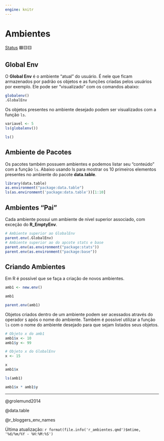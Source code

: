 ```yaml
---
engine: knitr
---
```


# Ambientes

[Status](convencoes.html#status-do-material) 🟦🟨🟨

## Global Env

O **Global Env** é o ambiente "atual" do usuário. É nele que ficam armazenados por padrão os objetos e as funções criadas pelos usuários por exemplo. Ele pode ser "visualizado" com os comandos abaixo:

```r
globalenv()
.GlobalEnv
```

Os objetos presentes no ambiente desejado podem ser visualizados com a função `ls`.

```r
variavel <- 5
ls(globalenv())

ls()
```

## Ambiente de Pacotes

Os pacotes também possuem ambientes e podemos listar seu "conteúdo" com a função `ls`. Abaixo usando ls para mostrar os 10 primeiros elementos presentes no ambiente do pacote **data.table**.

```r
library(data.table)
as.environment("package:data.table")
ls(as.environment('package:data.table'))[1:10]

```

## Ambientes "Pai"

Cada ambiente possui um ambiente de nível superior associado, com exceção do **R_EmptyEnv**.

```r
# Ambiente superior ao GlobalEnv
parent.env(.GlobalEnv)
# Ambiente superior ao do apcote stats e base
parent.env(as.environment("package:stats"))
parent.env(as.environment("package:base"))

```

## Criando Ambientes

Em R é possível que se faça a criação de novos ambientes.

```r
amb1 <- new.env()

amb1

parent.env(amb1)
```

Objetos criados dentro de um ambiente podem ser acessados através do operador `$` após o nome do ambiente. Também é possível utilizar a função `ls` com o nome do ambiente desejado para que sejam listados seus objetos.

```r
# Objeto x do amb1
amb1$x <- 10
amb1$y <- 99

# Objeto x do GlobalEnv
x <- 15

x
amb1$x

ls(amb1)

amb1$x * amb1$y
```

------------------------------------------------------------------------

@grolemund2014

@data.table

@r_bloggers_env_names

Última atualização: `r format(file.info('r_ambientes.qmd')$mtime, '%d/%m/%Y - %H:%M:%S')`
